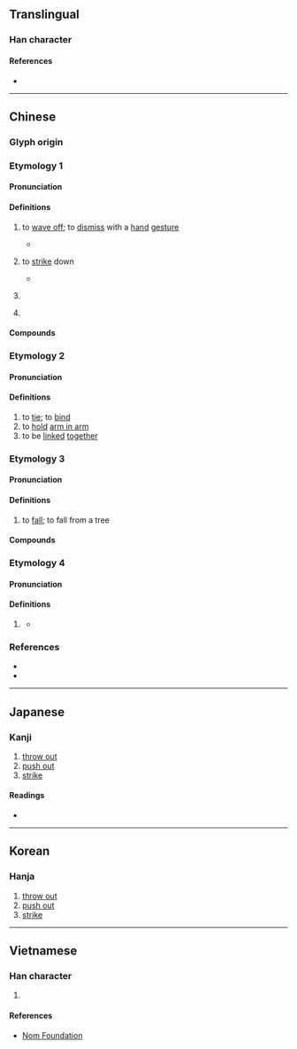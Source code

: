 {{character info}}
==Translingual==

===Han character===
{{Han char|rn=64|rad=手|as=11|sn=14|four=51091|canj=QMWF|ids=⿰扌票}}

====References====
* {{Han ref|kx=0452.120|dkj=12651|dj=0802.160|hdz=31943.060|uh=647D|ud=25725|bh=E1E1|bd=57825}}

----

==Chinese==

===Glyph origin===
{{Han etym}}

===Etymology 1===
{{zh-forms}}

====Pronunciation====
{{zh-pron
|m=biāo
|c=biu1,piu1
|mn=
|mc=1
|oc=3,1
|cat=v
}}<!--謹按：此音大致從「教育部國語字典」-->
{{attention|zh|please check}}
{{attention|yue|please check}}
{{attn|ltc}}{{attn|och|Middle+Old Chinese needs to be distributed}}

====Definitions====
{{zh-hanzi}}

# {{lb|zh|literary}} to [[wave off]]; to [[dismiss]] with a [[hand]] [[gesture]]
#* {{zh-x|於 卒 也，摽{biāo} 使者 出 諸 大門 之外，北面 稽{qǐ}首 再拜 而 不 受。|[A]nd at length, having '''motioned to''' the messenger to go outside the great door, he bowed his head to the ground with his face to the north, did obeisance twice, and declined the gift.|ref=Mencius-L}}<!--謹按：宋朱熹《四書章句》注：「音杓」-->
# {{lb|zh|literary}} to [[strike]] down
#* {{zh-x|長{cháng} 木 之 斃，無 不 摽{biāo} 也。|When a tall tree falls, there is no one it won't '''strike'''.|ref=Zuozhuan}}<!--謹按：哀十二年，註「擊也」《經典釋文》注音「敷蕭反，又普交反」，又音同「抛」-->
# {{lb|zh|literary}} {{zh-alt-form|鏢|[[tip]] of a [[sword]]}}
# {{lb|zh|literary}} {{zh-alt-form|標|[[mark]]; [[sign]]}}

====Compounds====
{{zh-der|擗摽|摽幟|摽牌}}

===Etymology 2===
{{zh-forms}}

====Pronunciation====
{{zh-pron
|m=biào
|c=
|mn=
|mc=
|oc=
|cat=v
}}

====Definitions====
{{zh-hanzi}}

# to [[tie]]; to [[bind]]
# to [[hold]] [[arm in arm]]
# to be [[linked]] [[together]]

===Etymology 3===
{{zh-forms}}

====Pronunciation====
{{zh-pron
|m=piǎo,biào,1nb=Taiwan,2nb=Mainland
|c=piu5
|mn=
|mc=2+3
|oc=1,3+2
|cat=v
}}<!--國語讀音按教育部國語辭典和漢語大辭典，粵音按中文大學多功能字庫-->

====Definitions====
{{zh-hanzi}}

# {{lb|zh|literary}} to [[fall]]; {{q|chiefly of flowers and fruits}} to fall from a tree

====Compounds====
{{zh-der|摽說|摽落|摽梅之年|摽梅|摽有梅}}

===Etymology 4===
{{zh-forms}}

====Pronunciation====
{{zh-pron
|m=pāo
|oc=2,n
|cat=v
}}

====Definitions====
{{zh-hanzi}}

# {{lb|zh|obsolete}} {{zh-alt-form|拋}}
#* {{zh-x|已 盟，^曹-子 摽{pāo} 劍 而 去 之。|Having sworn the oath, Cao Zi '''discarded''' the sword on the ground and took leave of him.|ref=Gongyangzhuan}}<!--謹按莊十三年《經典釋文》「普交反」-->

===References===
* {{R:twedu|B01395}}
* {{R:yue:mfccd}}

----

==Japanese==

===Kanji===
{{ja-kanji|grade=|rs=手11}}

# [[throw out]]
# [[push out]]
# [[strike]]

====Readings====
* {{ja-readings|on=ひょう,びょう,ほう|kun=うつ}}

----

==Korean==

===Hanja===
{{ko-hanja|표}}

# [[throw out]]
# [[push out]]
# [[strike]]

----

==Vietnamese==

===Han character===
{{vi-readings|rs=手11|readings=phiếu,xeo,bêu,xều}}

# {{rfdef|vi|sort=手11}}

====References====
* [http://nomfoundation.org/common/nom_details.php?codepoint=647d Nom Foundation]